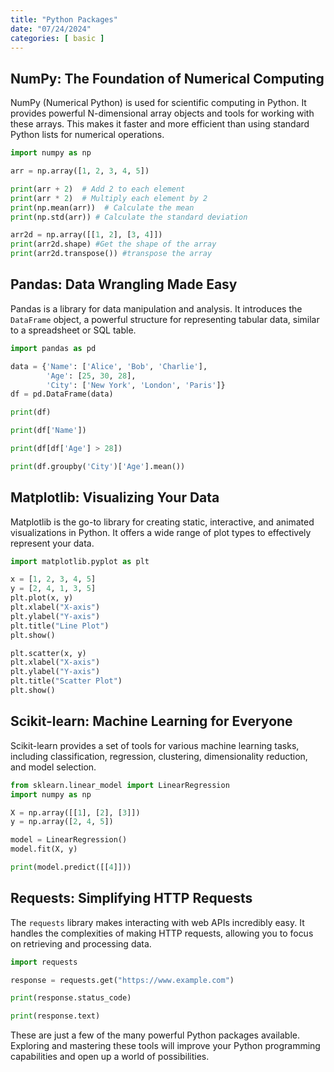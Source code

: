 ```yaml
---
title: "Python Packages"
date: "07/24/2024"
categories: [ basic ]
---
```


## NumPy: The Foundation of Numerical Computing

NumPy (Numerical Python) is used for scientific computing in Python.  It provides powerful N-dimensional array objects and tools for working with these arrays.  This makes it faster and more efficient than using standard Python lists for numerical operations.

```python
import numpy as np

arr = np.array([1, 2, 3, 4, 5])

print(arr + 2)  # Add 2 to each element
print(arr * 2)  # Multiply each element by 2
print(np.mean(arr))  # Calculate the mean
print(np.std(arr)) # Calculate the standard deviation

arr2d = np.array([[1, 2], [3, 4]])
print(arr2d.shape) #Get the shape of the array
print(arr2d.transpose()) #transpose the array
```


## Pandas: Data Wrangling Made Easy

Pandas is a library for data manipulation and analysis.  It introduces the `DataFrame` object, a powerful structure for representing tabular data, similar to a spreadsheet or SQL table.

```python
import pandas as pd

data = {'Name': ['Alice', 'Bob', 'Charlie'],
        'Age': [25, 30, 28],
        'City': ['New York', 'London', 'Paris']}
df = pd.DataFrame(data)

print(df)

print(df['Name'])

print(df[df['Age'] > 28])

print(df.groupby('City')['Age'].mean())
```


## Matplotlib: Visualizing Your Data

Matplotlib is the go-to library for creating static, interactive, and animated visualizations in Python.  It offers a wide range of plot types to effectively represent your data.

```python
import matplotlib.pyplot as plt

x = [1, 2, 3, 4, 5]
y = [2, 4, 1, 3, 5]
plt.plot(x, y)
plt.xlabel("X-axis")
plt.ylabel("Y-axis")
plt.title("Line Plot")
plt.show()

plt.scatter(x, y)
plt.xlabel("X-axis")
plt.ylabel("Y-axis")
plt.title("Scatter Plot")
plt.show()
```


## Scikit-learn: Machine Learning for Everyone

Scikit-learn provides a  set of tools for various machine learning tasks, including classification, regression, clustering, dimensionality reduction, and model selection.


```python
from sklearn.linear_model import LinearRegression
import numpy as np

X = np.array([[1], [2], [3]])
y = np.array([2, 4, 5])

model = LinearRegression()
model.fit(X, y)

print(model.predict([[4]]))
```


## Requests: Simplifying HTTP Requests

The `requests` library makes interacting with web APIs incredibly easy. It handles the complexities of making HTTP requests, allowing you to focus on retrieving and processing data.

```python
import requests

response = requests.get("https://www.example.com")

print(response.status_code)

print(response.text)
```

These are just a few of the many powerful Python packages available. Exploring and mastering these tools will improve your Python programming capabilities and open up a world of possibilities.


